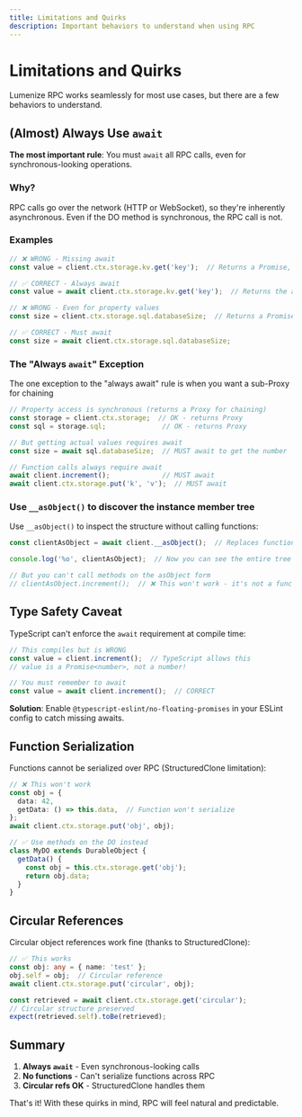 ```yaml
---
title: Limitations and Quirks
description: Important behaviors to understand when using RPC
---
```


# Limitations and Quirks

Lumenize RPC works seamlessly for most use cases, but there are a few behaviors to understand.

## (Almost) Always Use `await`

**The most important rule**: You must `await` all RPC calls, even for synchronous-looking operations.

### Why?

RPC calls go over the network (HTTP or WebSocket), so they're inherently asynchronous. Even if the DO method is synchronous, the RPC call is not.

### Examples

```typescript
// ❌ WRONG - Missing await
const value = client.ctx.storage.kv.get('key');  // Returns a Promise, not the value!

// ✅ CORRECT - Always await
const value = await client.ctx.storage.kv.get('key');  // Returns the actual value

// ❌ WRONG - Even for property values
const size = client.ctx.storage.sql.databaseSize;  // Returns a Promise!

// ✅ CORRECT - Must await
const size = await client.ctx.storage.sql.databaseSize;
```

### The "Always `await`" Exception

The one exception to the "always await" rule is when you want a sub-Proxy for chaining

```typescript
// Property access is synchronous (returns a Proxy for chaining)
const storage = client.ctx.storage;  // OK - returns Proxy
const sql = storage.sql;              // OK - returns Proxy

// But getting actual values requires await
const size = await sql.databaseSize;  // MUST await to get the number

// Function calls always require await
await client.increment();             // MUST await
await client.ctx.storage.put('k', 'v');  // MUST await
```

### Use `__asObject()` to discover the instance member tree

Use `__asObject()` to inspect the structure without calling functions:

```typescript
const clientAsObject = await client.__asObject();  // Replaces functions w/ string markers

console.log('%o', clientAsObject);  // Now you can see the entire tree

// But you can't call methods on the asObject form
// clientAsObject.increment();  // ❌ This won't work - it's not a function anymore
```

## Type Safety Caveat

TypeScript can't enforce the `await` requirement at compile time:

```typescript
// This compiles but is WRONG
const value = client.increment();  // TypeScript allows this
// value is a Promise<number>, not a number!

// You must remember to await
const value = await client.increment();  // CORRECT
```

**Solution**: Enable `@typescript-eslint/no-floating-promises` in your ESLint config to catch missing awaits.

## Function Serialization

Functions cannot be serialized over RPC (StructuredClone limitation):

```typescript
// ❌ This won't work
const obj = {
  data: 42,
  getData: () => this.data,  // Function won't serialize
};
await client.ctx.storage.put('obj', obj);

// ✅ Use methods on the DO instead
class MyDO extends DurableObject {
  getData() {
    const obj = this.ctx.storage.get('obj');
    return obj.data;
  }
}
```

## Circular References

Circular object references work fine (thanks to StructuredClone):

```typescript
// ✅ This works
const obj: any = { name: 'test' };
obj.self = obj;  // Circular reference
await client.ctx.storage.put('circular', obj);

const retrieved = await client.ctx.storage.get('circular');
// Circular structure preserved
expect(retrieved.self).toBe(retrieved);
```

## Summary

1. **Always `await`** - Even synchronous-looking calls
2. **No functions** - Can't serialize functions across RPC
3. **Circular refs OK** - StructuredClone handles them

That's it! With these quirks in mind, RPC will feel natural and predictable.
